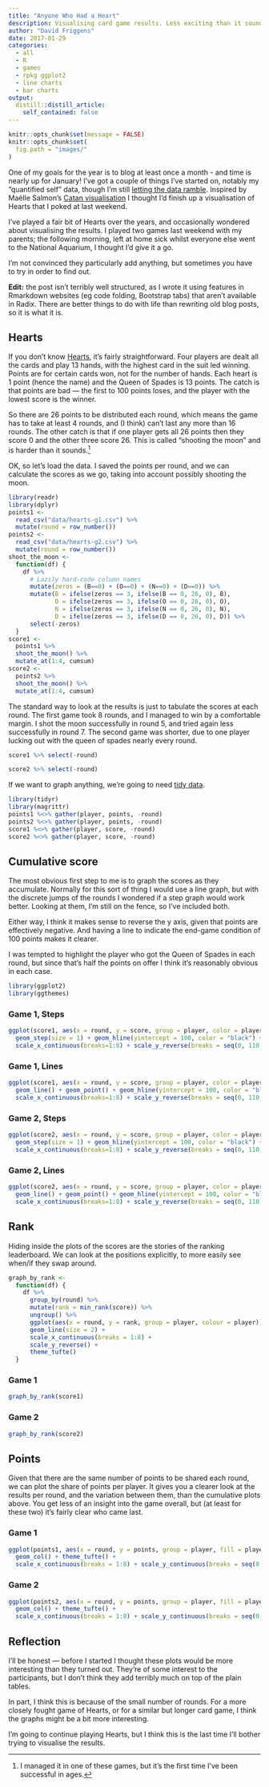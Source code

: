 ```yaml
---
title: "Anyone Who Had a Heart"
description: Visualising card game results. Less exciting than it sounds.
author: "David Friggens"
date: 2017-01-29
categories:
  - all
  - R
  - games
  - rpkg ggplot2
  - line charts
  - bar charts
output:
  distill::distill_article:
    self_contained: false
---
```


```r
knitr::opts_chunk$set(message = FALSE)
knitr::opts_chunk$set(
  fig.path = "images/"
)
```

One of my goals for the year is to blog at least once a month - and time
is nearly up for January! I've got a couple of things I've started on,
notably my "quantified self" data, though I'm still [letting the data
ramble](https://flowingdata.com/2017/01/24/one-dataset-visualized-25-ways/).
Inspired by Maëlle Salmon's [Catan visualisation](http://www.masalmon.eu/2017/01/27/catan/)
I thought I'd finish up a visualisation of Hearts that I poked at last
weekend. 

I've played a fair bit of Hearts over the years, and occasionally wondered
about visualising the results. I played two games last weekend with my
parents; the following morning, left at home sick whilst everyone else
went to the National Aquarium, I thought I'd give it a go.

I'm not convinced they particularly add anything, but sometimes you have
to try in order to find out.

**Edit:** the post isn't terribly well structured, as I wrote it using features
in Rmarkdown websites (eg code folding, Bootstrap tabs) that aren't available
in Radix. There are better things to do with life than rewriting old blog posts,
so it is what it is.

## Hearts

If you don't know [Hearts](https://en.wikipedia.org/wiki/Hearts),
it's fairly straightforward. Four players
are dealt all the cards and play 13 hands, with the highest card in
the suit led winning. Points are for certain cards won, not for the
number of hands. Each heart is 1 point (hence the name) and the Queen
of Spades is 13 points. The catch is that points are bad --- the first
to 100 points loses, and the player with the lowest score is the winner.

So there are 26 points to be distributed each round, which means the
game has to take at least 4 rounds, and (I think) can't last any more
than 16 rounds. The other catch is that if one player gets all 26 points
then they score 0 and the other three score 26. This is called "shooting
the moon" and is harder than it sounds.^[I managed it in one of these
games, but it's the first time I've been successful in ages.]

OK, so let's load the data. I saved the points per round, and we can
calculate the scores as we go, taking into account possibly shooting
the moon.

```r
library(readr)
library(dplyr)
points1 <- 
  read_csv("data/hearts-g1.csv") %>% 
  mutate(round = row_number())
points2 <- 
  read_csv("data/hearts-g2.csv") %>% 
  mutate(round = row_number())
shoot_the_moon <- 
  function(df) {
    df %>% 
      # Lazily hard-code column names
      mutate(zeros = (B==0) + (O==0) + (N==0) + (D==0)) %>%
      mutate(B = ifelse(zeros == 3, ifelse(B == 0, 26, 0), B),
             O = ifelse(zeros == 3, ifelse(O == 0, 26, 0), O),
             N = ifelse(zeros == 3, ifelse(N == 0, 26, 0), N),
             D = ifelse(zeros == 3, ifelse(D == 0, 26, 0), D)) %>% 
      select(-zeros)
  }
score1 <- 
  points1 %>% 
  shoot_the_moon() %>% 
  mutate_at(1:4, cumsum)
score2 <- 
  points2 %>% 
  shoot_the_moon() %>% 
  mutate_at(1:4, cumsum)
```

The standard way to look at the results is just to tabulate the scores
at each round. The first game took 8 rounds, and I managed to win by
a comfortable margin. I shot the moon successfully in round 5, and
tried again less successfully in round 7. 
The second game was shorter, due to one player lucking out with the
queen of spades nearly every round.

```r
score1 %>% select(-round)
```

```r
score2 %>% select(-round)
```


If we want to graph anything, we're going to need
[tidy data](ftp://cran.r-project.org/pub/R/web/packages/tidyr/vignettes/tidy-data.html).

```r
library(tidyr)
library(magrittr)
points1 %<>% gather(player, points, -round)
points2 %<>% gather(player, points, -round)
score1 %<>% gather(player, score, -round)
score2 %<>% gather(player, score, -round)
```


## Cumulative score

The most obvious first step to me is to graph the scores as they accumulate.
Normally for this sort of thing I would use a line graph, but with the
discrete jumps of the rounds I wondered if a step graph would work better.
Looking at them, I'm still on the fence, so I've included both.

Either way, I think it makes sense to reverse the y axis, given that points
are effectively negative. And having a line to indicate the end-game
condition of 100 points makes it clearer.

I was tempted to highlight the player who got the Queen of Spades in each
round, but since that's half the points on offer I think it's reasonably
obvious in each case.


```r
library(ggplot2)
library(ggthemes)
```


### Game 1, Steps
```r
ggplot(score1, aes(x = round, y = score, group = player, color = player)) +
  geom_step(size = 1) + geom_hline(yintercept = 100, color = "black") + 
  scale_x_continuous(breaks=1:8) + scale_y_reverse(breaks = seq(0, 110, 10))
```

### Game 1, Lines
```r
ggplot(score1, aes(x = round, y = score, group = player, color = player)) +
  geom_line() + geom_point() + geom_hline(yintercept = 100, color = "black") +
  scale_x_continuous(breaks=1:8) + scale_y_reverse(breaks = seq(0, 110, 10))
```

### Game 2, Steps
```r
ggplot(score2, aes(x = round, y = score, group = player, color = player)) +
  geom_step(size = 1) + geom_hline(yintercept = 100, color = "black") +
  scale_x_continuous(breaks=1:8) + scale_y_reverse(breaks = seq(0, 110, 10))
```

### Game 2, Lines
```r
ggplot(score2, aes(x = round, y = score, group = player, color = player)) +
  geom_line() + geom_point() + geom_hline(yintercept = 100, color = "black") +
  scale_x_continuous(breaks=1:8) + scale_y_reverse(breaks = seq(0, 110, 10))
```

## Rank

Hiding inside the plots of the scores are the stories of the ranking
leaderboard. We can look at the positions explicitly, to more easily
see when/if they swap around.


```r
graph_by_rank <- 
  function(df) {
    df %>% 
      group_by(round) %>% 
      mutate(rank = min_rank(score)) %>% 
      ungroup() %>% 
      ggplot(aes(x = round, y = rank, group = player, colour = player)) +
      geom_line(size = 2) + 
      scale_x_continuous(breaks = 1:8) +
      scale_y_reverse() +
      theme_tufte()
  }
```


### Game 1
```r
graph_by_rank(score1)
```

### Game 2
```r
graph_by_rank(score2)
```


## Points

Given that there are the same number of points to be shared each round,
we can plot the share of points per player.
It gives you a clearer look at the results per round, and the variation
between them, than the cumulative plots above.
You get less of an insight into the game overall, but (at least for
these two) it's fairly clear who came last.

### Game 1
```r
ggplot(points1, aes(x = round, y = points, group = player, fill = player)) +
  geom_col() + theme_tufte() +
  scale_x_continuous(breaks = 1:8) + scale_y_continuous(breaks = seq(0, 25, 5))
```

### Game 2
```r
ggplot(points2, aes(x = round, y = points, group = player, fill = player)) +
  geom_col() + theme_tufte() +
  scale_x_continuous(breaks = 1:8) + scale_y_continuous(breaks = seq(0, 25, 5))
```

## Reflection

I'll be honest --- before I started I thought these plots would be more
interesting than they turned out. They're of some interest to the
participants, but I don't think they add terribly much on top of the
plain tables.

In part, I think this is because of the small number of rounds. For a
more closely fought game of Hearts, or for a similar but longer card game,
I think the graphs might be a bit more interesting.

I'm going to continue playing Hearts, but I think this is the last time
I'll bother trying to visualise the results.
